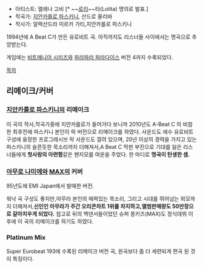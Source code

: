 * 아티스트: 엘레나 고비 [* ~~[[로리]]~~타(Lolita) 명의로 발표.]
* 작곡가: [[지안카를로 파스키니]], 산드로 올리바
* 작사가: 알렉산드라 미르카 가티,지안카를로 파스키니

1994년에 A Beat C가 만든 유로비트 곡.
아직까지도 리스너들 사이에서는 명곡으로 추앙받는다.

게임에는 [[비트매니아 시리즈]]와 [[파라파라 파라다이스]] 버전 4까지 수록되었다.

[[목차]]

== 리메이크/커버 ==

=== [[지안카를로 파스키니]]의 리메이크 ===

{{{#!html
<iframe width="420" height="315" src="//www.youtube.com/embed/XyuVrVW5g14" frameborder="0" allowfullscreen></iframe>
}}}

이 곡의 작사,작곡가중에 지안카를로가 들어가다 보니까 2010년도 A-Beat C 의 비참한 최후전에 파스키니 본인이 락 버전으로 리메이크를 하였다. 사운드도 애수 유로비트 구성에 웅장한 프로그레시브 락 사운드도 깔려 있으며, 20년 이상의 경력을 가지고 있는 파스키니의 슬픈듯한 목소리까지 더해져서,A Beat C 막판 부진으로 기대를 잃은 리스너들에게 ''' 첫사랑의 아련함 '''같은 왠지모를 여운을 주었다. 한 마디로 ''' 명곡이 탄생한 셈. '''

=== [[아무로 나미에]]와 [[MAX]]의 커버 ===

{{{#!html
<iframe width="420" height="315" src="//www.youtube.com/embed/FRIkD1Y24pg" frameborder="0" allowfullscreen></iframe>
}}}

95년도에 EMI Japan에서 발매한 버전.

워낙 곡 구성도 좋지만,아무라 본인의 매력있는 목소리, 그리고 시대를 뛰어넘는 외모까지 더해져서,''' 신인인 아무라가 주간 오리콘차트 1위를 차지하고,앨범판매량도 50만장으로 갈아치우게 되었다.''' 참고로 뒤의 백댄서들이었던 슈퍼 몽키즈(MAX)도 정식데뷔 이후에 이 곡의 리메이크를 하기도 하였다.


=== Platinum Mix ===

{{{#!html
<iframe width="420" height="315" src="//www.youtube.com/embed/9cIiDVS-2aw" frameborder="0" allowfullscreen></iframe>
}}}

Super Eurobeat 193에 수록된 리메이크 버전 곡, 원곡보다 좀 더 세련되게 편곡 된 것이 특징이다.
